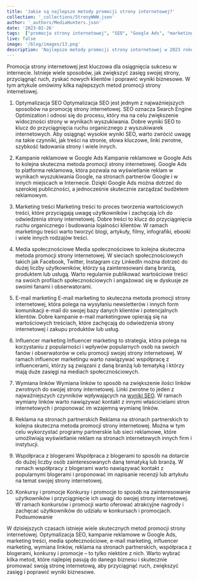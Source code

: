 ```yaml
---
title: 'Jakie są najlepsze metody promocji strony internetowej?'
collection: '_collections/StronyWWW.json'
author: '_authors/MediaHunters.json'
date: '2023-02-26'
tags:  ["promocja strony internetowej", "SEO", "Google Ads", "marketing treści", "media społecznościowe", "e-mail marketing", "influencer marketing", "wymiana linków", "konkursy i promocje"]
live: false
image: '/blog/images/13.png'
description: 'Najlepsze metody promocji strony internetowej w 2023 roku. Poznaj je i wyprzedź konkurencję!'
---
```


Promocja strony internetowej jest kluczowa dla osiągnięcia sukcesu w internecie. Istnieje wiele sposobów, jak zwiększyć zasięg swojej strony, przyciągnąć ruch, zyskać nowych klientów i poprawić wyniki biznesowe. W tym artykule omówimy kilka najlepszych metod promocji strony internetowej.

1.	Optymalizacja SEO
Optymalizacja SEO jest jednym z najważniejszych sposobów na promocję strony internetowej. SEO oznacza Search Engine Optimization i odnosi się do procesu, który ma na celu zwiększenie widoczności strony w wynikach wyszukiwania. Dobre wyniki SEO to klucz do przyciągnięcia ruchu organicznego z wyszukiwarek internetowych. Aby osiągnąć wysokie wyniki SEO, warto zwrócić uwagę na takie czynniki, jak treści na stronie, słowa kluczowe, linki zwrotne, szybkość ładowania strony i wiele innych.

2.	Kampanie reklamowe w Google Ads
Kampanie reklamowe w Google Ads to kolejna skuteczna metoda promocji strony internetowej. Google Ads to platforma reklamowa, która pozwala na wyświetlanie reklam w wynikach wyszukiwania Google, na stronach partnerów Google i w innych miejscach w Internecie. Dzięki Google Ads można dotrzeć do szerokiej publiczności, a jednocześnie skutecznie zarządzać budżetem reklamowym.

3.	Marketing treści
Marketing treści to proces tworzenia wartościowych treści, które przyciągają uwagę użytkowników i zachęcają ich do odwiedzenia strony internetowej. Dobre treści to klucz do przyciągnięcia ruchu organicznego i budowania lojalności klientów. W ramach marketingu treści warto tworzyć blogi, artykuły, filmy, infografiki, ebooki i wiele innych rodzajów treści.

4.	Media społecznościowe
Media społecznościowe to kolejna skuteczna metoda promocji strony internetowej. W sieciach społecznościowych takich jak Facebook, Twitter, Instagram czy LinkedIn można dotrzeć do dużej liczby użytkowników, którzy są zainteresowani daną branżą, produktem lub usługą. Warto regularnie publikować wartościowe treści na swoich profilach społecznościowych i angażować się w dyskusje ze swoimi fanami i obserwatorami.

5.	E-mail marketing
E-mail marketing to skuteczna metoda promocji strony internetowej, która polega na wysyłaniu newsletterów i innych form komunikacji e-mail do swojej bazy danych klientów i potencjalnych klientów. Dobre kampanie e-mail marketingowe opierają się na wartościowych treściach, które zachęcają do odwiedzenia strony internetowej i zakupu produktów lub usług.

6.	Influencer marketing
Influencer marketing to strategia, która polega na korzystaniu z popularności i wpływów popularnych osób na swoich fanów i obserwatorów w celu promocji swojej strony internetowej. W ramach influencer marketingu warto nawiązywać współpracę z influencerami, którzy są związani z daną branżą lub tematyką i którzy mają duże zasięgi na mediach społecznościowych.

7.	Wymiana linków
Wymiana linków to sposób na zwiększenie ilości linków zwrotnych do swojej strony internetowej. Linki zwrotne to jeden z najważniejszych czynników wpływających na [wyniki SEO]( https://mediahunters.pl/pozycjonowanie). W ramach wymiany linków warto nawiązywać kontakt z innymi właścicielami stron internetowych i proponować im wzajemną wymianę linków.

8.	Reklama na stronach partnerskich
Reklama na stronach partnerskich to kolejna skuteczna metoda promocji strony internetowej. Można w tym celu wykorzystać programy partnerskie lub sieci reklamowe, które umożliwiają wyświetlanie reklam na stronach internetowych innych firm i instytucji.

9.	Współpraca z blogerami
Współpraca z blogerami to sposób na dotarcie do dużej liczby osób zainteresowanych daną tematyką lub branżą. W ramach współpracy z blogerami warto nawiązywać kontakt z popularnymi blogerami i proponować im napisanie recenzji lub artykułu na temat swojej strony internetowej.

10.	Konkursy i promocje
Konkursy i promocje to sposób na zainteresowanie użytkowników i przyciągnięcie ich uwagi do swojej strony internetowej. W ramach konkursów i promocji warto oferować atrakcyjne nagrody i zachęcać użytkowników do udziału w konkursach i promocjach.
Podsumowanie

W dzisiejszych czasach istnieje wiele skutecznych metod promocji strony internetowej. Optymalizacja SEO, kampanie reklamowe w Google Ads, marketing treści, media społecznościowe, e-mail marketing, influencer marketing, wymiana linków, reklama na stronach partnerskich, współpraca z blogerami, konkursy i promocje – to tylko niektóre z nich. Warto wybrać kilka metod, które najlepiej pasują do danego biznesu i skutecznie promować swoją stronę internetową, aby przyciągnąć ruch, zwiększyć zasięg i poprawić wyniki biznesowe.
